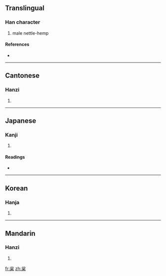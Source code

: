 ==Translingual==

===Han character===
{{Han char|rn=75|rad=木|as=05|sn=9|four=2390<sub>4</sub>|canj=戈口木 (IRD)}}

# male nettle-hemp

====References====
* {{Han ref|kx=0517.060|dkj=14582|dj=0905.030|hdz=21191.070|uh=67B2|ud=26546|bh=CF56|bd=53078}}

----

==Cantonese==

===Hanzi===
{{yue-hanzi|jyut=|y=saai2, sai2}}

# {{defn|Cantonese}}

----

==Japanese==

===Kanji===
{{ja-kanji|grade=|rs=木05}}

# {{defn|Japanese}}

====Readings====
* {{ja-readings|on=[[し]] (shi)|kun=[[からむし]] (karamushi)}}

----

==Korean==

===Hanja===
{{ko-hanja|hangeul=시|eumhun=|rv=si|mr=si|y=si}}

# {{defn|Korean}}

----

==Mandarin==

===Hanzi===
{{cmn-hanzi|pin=[[xǐ]] ([[xi3]]), [[zhí]] ([[zhi2]]), [[zhǐ]] ([[zhi3]])|wg=hsi<sup>3</sup>, chih<sup>2</sup>, chih<sup>3</sup>}}

# {{defn|Mandarin}}

[[fr:枲]]
[[zh:枲]]